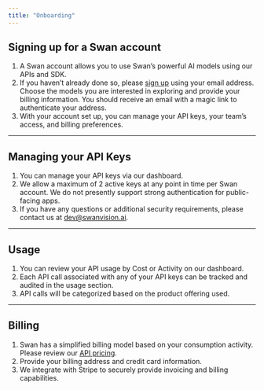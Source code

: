 ```yaml
---
title: "Onboarding"
---
```


## Signing up for a Swan account

1. A Swan account allows you to use Swan’s powerful AI models using our APIs and SDK.
2. If you haven’t already done so, please <a href="https://www.swanvision.ai/auth">sign up</a> using your email address. Choose the models you are interested in exploring and provide your billing information. You should receive an email with a magic link to authenticate your address.
3. With your account set up, you can manage your API keys, your team’s access, and billing preferences.

---

## Managing your API Keys

1. You can manage your API keys via our dashboard.
2. We allow a maximum of 2 active keys at any point in time per Swan account. We do not presently support strong authentication for public-facing apps.
3. If you have any questions or additional security requirements, please contact us at [dev@swanvision.ai](mailto:dev@swanvision.ai).

---

## Usage

1. You can review your API usage by Cost or Activity on our dashboard.
2. Each API call associated with any of your API keys can be tracked and audited in the usage section.
3. API calls will be categorized based on the product offering used.

---

## Billing

1. Swan has a simplified billing model based on your consumption activity. Please review our [API pricing](/company/pricing).
2. Provide your billing address and credit card information.
3. We integrate with Stripe to securely provide invoicing and billing capabilities.
